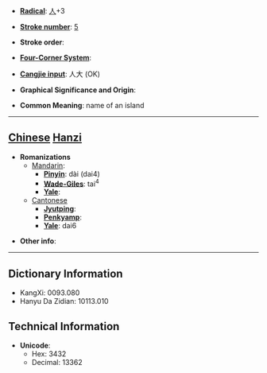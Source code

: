 * '''[[Wiktionary:Chinese radical index| Radical]]''': [[Wiktionary:Chinese radical index 人|人]]+3

* '''[[Wiktionary:Chinese total strokes index|Stroke number]]''': [[Wiktionary:Chinese total strokes index 5|5]]

* '''Stroke order''': 

* '''[[Wiktionary:Chinese four corner index|Four-Corner System]]''': 

* '''[[Wiktionary:Chinese Cangjie index|Cangjie input]]''': 人大 (OK)

* '''Graphical Significance and Origin''': 

* '''Common Meaning''': name of an island

----

== [[Chinese]] [[Hanzi]] ==

* '''Romanizations'''
** [[Mandarin]]:
*** '''[[Pinyin]]''': dài (dai4)
*** '''[[Wade-Giles]]''': tai<sup>4</sup>
*** '''[[Yale]]''': 
**[[Cantonese]]
***'''[[Jyutping]]''':
***'''[[Penkyamp]]''': 
***'''[[Yale]]''': dai6

* '''Other info''': 

----

== Dictionary Information ==

* KangXi: 0093.080
* Hanyu Da Zidian: 10113.010

== Technical Information ==

* '''Unicode''':
** Hex: 3432
** Decimal: 13362